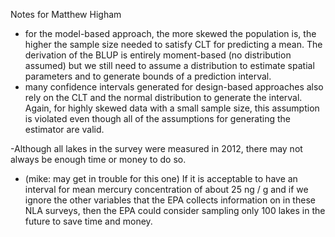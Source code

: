 Notes for Matthew Higham

- for the model-based approach, the more skewed the population is, the higher the sample size needed to satisfy CLT for predicting a mean. The derivation of the BLUP is entirely moment-based (no distribution assumed) but we still need to assume a distribution to estimate spatial parameters and to generate bounds of a prediction interval.
- many confidence intervals generated for design-based approaches also rely on the CLT and the normal distribution to generate the interval. Again, for highly skewed data with a small sample size, this assumption is violated even though all of the assumptions for generating the estimator are valid.


-Although all lakes in the survey were measured in 2012, there may not always be enough time or money to do so.

- (mike: may get in trouble for this one) If it is acceptable to have an interval for mean mercury concentration of about 25 ng / g and if we ignore the other variables that the EPA collects information on in these NLA surveys, then the EPA could consider sampling only 100 lakes in the future to save time and money. 

